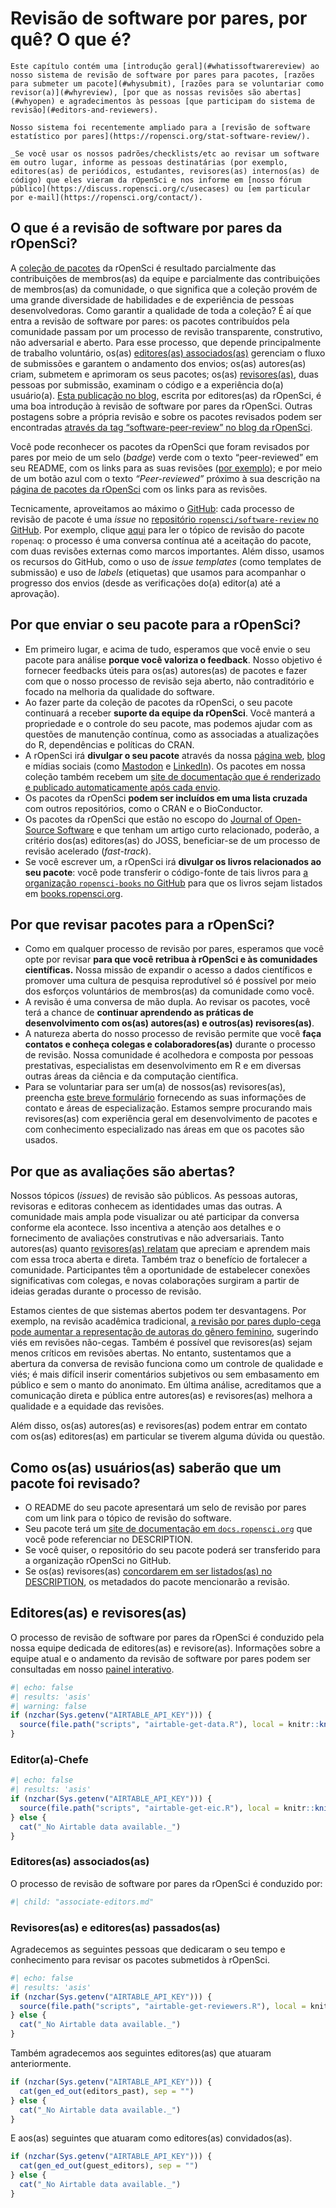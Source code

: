 # Revisão de software por pares, por quê? O que é? {#softwarereviewintro}

```block
Este capítulo contém uma [introdução geral](#whatissoftwarereview) ao nosso sistema de revisão de software por pares para pacotes, [razões para submeter um pacote](#whysubmit), [razões para se voluntariar como revisor(a)](#whyreview), [por que as nossas revisões são abertas](#whyopen) e agradecimentos às pessoas [que participam do sistema de revisão](#editors-and-reviewers).

Nosso sistema foi recentemente ampliado para a [revisão de software estatístico por pares](https://ropensci.org/stat-software-review/).

_Se você usar os nossos padrões/checklists/etc ao revisar um software em outro lugar, informe as pessoas destinatárias (por exemplo, editores(as) de periódicos, estudantes, revisores(as) internos(as) de código) que eles vieram da rOpenSci e nos informe em [nosso fórum público](https://discuss.ropensci.org/c/usecases) ou [em particular por e-mail](https://ropensci.org/contact/). 
```

## O que é a revisão de software por pares da rOpenSci? {#whatissoftwarereview}

A [coleção de pacotes](https://ropensci.org/packages/) da rOpenSci é resultado parcialmente das contribuições de membros(as) da equipe e parcialmente das contribuições de membros(as) da comunidade, o que significa que a coleção provém de uma grande diversidade de habilidades e de experiência de pessoas desenvolvedoras. Como garantir a qualidade de toda a coleção? É aí que entra a revisão de software por pares: os pacotes contribuídos pela comunidade passam por um processo de revisão transparente, construtivo, não adversarial e aberto. Para esse processo, que depende principalmente de trabalho voluntário, os(as) [editores(as) associados(as)](#associateditors) gerenciam o fluxo de submissões e garantem o andamento dos envios; os(as) autores(as) criam, submetem e aprimoram os seus pacotes; os(as) [revisores(as)](#reviewers), duas pessoas por submissão, examinam o código e a experiência do(a) usuário(a). [Esta publicação no blog](https://www.numfocus.org/blog/how-ropensci-uses-code-review-to-promote-reproducible-science/), escrita por editores(as) da rOpenSci, é uma boa introdução à revisão de software por pares da rOpenSci. Outras postagens sobre a própria revisão e sobre os pacotes revisados podem ser encontradas [através da tag "software-peer-review" no blog da rOpenSci](https://ropensci.org/tags/software-peer-review/).

Você pode reconhecer os pacotes da rOpenSci que foram revisados por pares por meio de um selo (*badge*) verde com o texto "peer-reviewed" em seu README, com os links para as suas revisões ([por exemplo](https://github.com/ropensci/restez#locally-query-genbank-)); e por meio de um botão azul com o texto *"Peer-reviewed"* próximo à sua descrição na [página de pacotes da rOpenSci](https://ropensci.org/packages/) com os links para as revisões.

Tecnicamente, aproveitamos ao máximo o [GitHub](https://github.com/): cada processo de revisão de pacote é uma *issue* no [repositório `ropensci/software-review` no GitHub](https://github.com/ropensci/software-review/). Por exemplo, clique [aqui](https://github.com/ropensci/software-review/issues/24) para ler o tópico de revisão do pacote `ropenaq`: o processo é uma conversa contínua até a aceitação do pacote, com duas revisões externas como marcos importantes. Além disso, usamos os recursos do GitHub, como o uso de *issue templates* (como templates de submissão) e uso de *labels* (etiquetas) que usamos para acompanhar o progresso dos envios (desde as verificações do(a) editor(a) até a aprovação).

## Por que enviar o seu pacote para a rOpenSci? {#whysubmit}

- Em primeiro lugar, e acima de tudo, esperamos que você envie o seu pacote para análise **porque você valoriza o feedback**. Nosso objetivo é fornecer feedbacks úteis para os(as) autores(as) de pacotes e fazer com que o nosso processo de revisão seja aberto, não contraditório e focado na melhoria da qualidade do software.
- Ao fazer parte da coleção de pacotes da rOpenSci, o seu pacote continuará a receber **suporte da equipe da rOpenSci**.  Você manterá a propriedade e o controle do seu pacote, mas podemos ajudar com as questões de manutenção contínua, como as associadas a atualizações do R, dependências e políticas do CRAN.
- A rOpenSci irá **divulgar o seu pacote** através da nossa [página web](https://ropensci.org/packages/), [blog](https://ropensci.org/blog/) e mídias sociais (como [Mastodon](https://fosstodon.org/@ropensci) e [LinkedIn](https://www.linkedin.com/company/ropensci/)). Os pacotes em nossa coleção também recebem um [site de documentação que é renderizado e publicado automaticamente após cada envio](#docsropensci).
- Os pacotes da rOpenSci **podem ser incluídos em uma lista cruzada** com outros repositórios, como o CRAN e o BioConductor.
- Os pacotes da rOpenSci que estão no escopo do [Journal of Open-Source Software](https://joss.theoj.org/) e que tenham um artigo curto relacionado, poderão, a critério dos(as) editores(as) do JOSS, beneficiar-se de um processo de revisão acelerado (*fast-track*).
- Se você escrever um, a rOpenSci irá **divulgar os livros relacionados ao seu pacote**: você pode transferir o código-fonte de tais livros para [a organização `ropensci-books` no GitHub](https://github.com/ropensci-books) para que os livros sejam listados em [books.ropensci.org](https://books.ropensci.org/).

## Por que revisar pacotes para a rOpenSci? {#whyreview}

- Como em qualquer processo de revisão por pares, esperamos que você opte por revisar **para que você retribua à rOpenSci e às comunidades científicas.** Nossa missão de expandir o acesso a dados científicos e promover uma cultura de pesquisa reprodutível só é possível por meio dos esforços voluntários de membros(as) da comunidade como você.
- A revisão é uma conversa de mão dupla. Ao revisar os pacotes, você terá a chance de **continuar aprendendo as práticas de desenvolvimento com os(as) autores(as) e outros(as) revisores(as)**.
- A natureza aberta do nosso processo de revisão permite que você **faça contatos e conheça colegas e colaboradores(as)** durante o processo de revisão. Nossa comunidade é acolhedora e composta por pessoas prestativas, especialistas em desenvolvimento em R e em diversas outras áreas da ciência e da computação científica.
- Para se voluntariar para ser um(a) de nossos(as) revisores(as), preencha [este breve formulário](https://airtable.com/shrnfDI2S9uuyxtDw) fornecendo as suas informações de contato e áreas de especialização. Estamos sempre procurando mais revisores(as) com experiência geral em desenvolvimento de pacotes e com conhecimento especializado nas áreas em que os pacotes são usados.

## Por que as avaliações são abertas? {#whyopen}

Nossos tópicos (*issues*) de revisão são públicos. As pessoas autoras, revisoras e editoras conhecem as identidades umas das outras. A comunidade mais ampla pode visualizar ou até participar da conversa conforme ela acontece. Isso incentiva a atenção aos detalhes e o fornecimento de avaliações construtivas e não adversariais. Tanto autores(as) quanto [revisores(as) relatam](https://ropensci.org/tags/reviewer/) que apreciam e aprendem mais com essa troca aberta e direta. Também traz o benefício de fortalecer a comunidade. Participantes têm a oportunidade de estabelecer conexões significativas com colegas, e novas colaborações surgiram a partir de ideias geradas durante o processo de revisão.

Estamos cientes de que sistemas abertos podem ter desvantagens. Por exemplo, na revisão acadêmica tradicional, [a revisão por pares duplo-cega pode aumentar a representação de autoras do gênero feminino](https://www.sciencedirect.com/science/article/pii/S0169534707002704), sugerindo viés em revisões não-cegas. Também é possível que revisores(as) sejam menos críticos em revisões abertas. No entanto, sustentamos que a abertura da conversa de revisão funciona como um controle de qualidade e viés; é mais difícil inserir comentários subjetivos ou sem embasamento em público e sem o manto do anonimato. Em última análise, acreditamos que a comunicação direta e pública entre autores(as) e revisores(as) melhora a qualidade e a equidade das revisões.

Além disso, os(as) autores(as) e revisores(as) podem entrar em contato com os(as) editores(as) em particular se tiverem alguma dúvida ou questão.

## Como os(as) usuários(as) saberão que um pacote foi revisado? {#how-will-users-know-a-package-has-been-reviewed}

- O README do seu pacote apresentará um selo de revisão por pares com um link para o tópico de revisão do software.
- Seu pacote terá um [site de documentação em `docs.ropensci.org`](#rodocsci) que você pode referenciar no DESCRIPTION.
- Se você quiser, o repositório do seu pacote poderá ser transferido para a organização rOpenSci no GitHub.
- Se os(as) revisores(as) [concordarem em ser listados(as) no DESCRIPTION](#authorship), os metadados do pacote mencionarão a revisão.

## Editores(as) e revisores(as) {#editors-and-reviewers}

O processo de revisão de software por pares da rOpenSci é conduzido pela nossa equipe dedicada de editores(as) e revisore(as). Informações sobre a equipe atual e o andamento da revisão de software por pares podem ser consultadas em nosso [painel interativo](https://ropensci-review-tools.github.io/dashboard/).

```r
#| echo: false
#| results: 'asis'
#| warning: false
if (nzchar(Sys.getenv("AIRTABLE_API_KEY"))) {
  source(file.path("scripts", "airtable-get-data.R"), local = knitr::knit_global())
} 
```

### Editor(a)-Chefe

```r
#| echo: false
#| results: 'asis'
if (nzchar(Sys.getenv("AIRTABLE_API_KEY"))) {
  source(file.path("scripts", "airtable-get-eic.R"), local = knitr::knit_global())
} else {
  cat("_No Airtable data available._")
}
```


### Editores(as) associados(as) {#associateditors}

O processo de revisão de software por pares da rOpenSci é conduzido por:

```r
#| child: "associate-editors.md"
```

### Revisores(as) e editores(as) passados(as)

Agradecemos as seguintes pessoas que dedicaram o seu tempo e conhecimento para revisar os pacotes submetidos à rOpenSci.

```r
#| echo: false
#| results: 'asis'
if (nzchar(Sys.getenv("AIRTABLE_API_KEY"))) {
  source(file.path("scripts", "airtable-get-reviewers.R"), local = knitr::knit_global())
} else {
  cat("_No Airtable data available._")
}
```

Também agradecemos aos seguintes editores(as) que atuaram anteriormente.

```r
if (nzchar(Sys.getenv("AIRTABLE_API_KEY"))) {
  cat(gen_ed_out(editors_past), sep = "")
} else {
  cat("_No Airtable data available._")
}
```

E aos(as) seguintes que atuaram como editores(as) convidados(as).

```r
if (nzchar(Sys.getenv("AIRTABLE_API_KEY"))) {
  cat(gen_ed_out(guest_editors), sep = "")
} else {
  cat("_No Airtable data available._")
}
```


